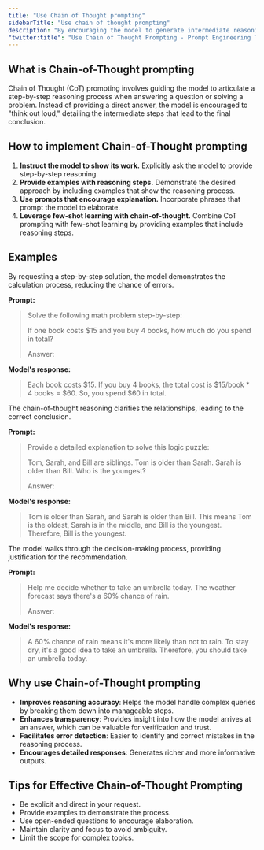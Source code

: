 ```yaml
---
title: "Use Chain of Thought prompting"
sidebarTitle: "Use chain of thought prompting"
description: "By encouraging the model to generate intermediate reasoning steps before arriving at a final answer, you can achieve more accurate and insightful responses."
"twitter:title": "Use Chain of Thought Prompting - Prompt Engineering Techniques"
---
```



## What is Chain-of-Thought prompting

Chain of Thought (CoT) prompting involves guiding the model to articulate a step-by-step reasoning process when answering a question or solving a problem. Instead of providing a direct answer, the model is encouraged to "think out loud," detailing the intermediate steps that lead to the final conclusion.

## How to implement Chain-of-Thought prompting

1. **Instruct the model to show its work.** Explicitly ask the model to provide step-by-step reasoning.
2. **Provide examples with reasoning steps.** Demonstrate the desired approach by including examples that show the reasoning process.
3. **Use prompts that encourage explanation.** Incorporate phrases that prompt the model to elaborate.
4. **Leverage few-shot learning with chain-of-thought.** Combine CoT prompting with few-shot learning by providing examples that include reasoning steps.

## Examples

<AccordionGroup>
  <Accordion title="Example 1: Mathematical Problem Solving.">
  By requesting a step-by-step solution, the model demonstrates the calculation process, reducing the chance of errors.

  **Prompt:**

  > Solve the following math problem step-by-step:
  >
  > If one book costs \$15 and you buy 4 books, how much do you spend in total?
  >
  > Answer:


  **Model's response:**

  > Each book costs \$15. If you buy 4 books, the total cost is \$15/book * 4 books = \$60. So, you spend \$60 in total.

</Accordion>

  <Accordion title="Example 2: Logical Reasoning.">
  The chain-of-thought reasoning clarifies the relationships, leading to the correct conclusion.

  **Prompt:**

  > Provide a detailed explanation to solve this logic puzzle:
  >
  > Tom, Sarah, and Bill are siblings. Tom is older than Sarah. Sarah is older than Bill. Who is the youngest?
  >
  > Answer:

  **Model's response:**

  > Tom is older than Sarah, and Sarah is older than Bill. This means Tom is the oldest, Sarah is in the middle, and Bill is the youngest. Therefore, Bill is the youngest.

  </Accordion>

  <Accordion title="Example 3: Decision Making.">
The model walks through the decision-making process, providing justification for the recommendation.

  **Prompt:**

  > Help me decide whether to take an umbrella today. The weather forecast says there's a 60% chance of rain.
  >
  > Answer:

  **Model's response:**

  > A 60% chance of rain means it's more likely than not to rain. To stay dry, it's a good idea to take an umbrella. Therefore, you should take an umbrella today.


  </Accordion>

</AccordionGroup>

## Why use Chain-of-Thought prompting

- **Improves reasoning accuracy**: Helps the model handle complex queries by breaking them down into manageable steps.
- **Enhances transparency**: Provides insight into how the model arrives at an answer, which can be valuable for verification and trust.
- **Facilitates error detection**: Easier to identify and correct mistakes in the reasoning process.
- **Encourages detailed responses**: Generates richer and more informative outputs.

## Tips for Effective Chain-of-Thought Prompting

- Be explicit and direct in your request.
- Provide examples to demonstrate the process.
- Use open-ended questions to encourage elaboration.
- Maintain clarity and focus to avoid ambiguity.
- Limit the scope for complex topics.

<QuestionsSection />

